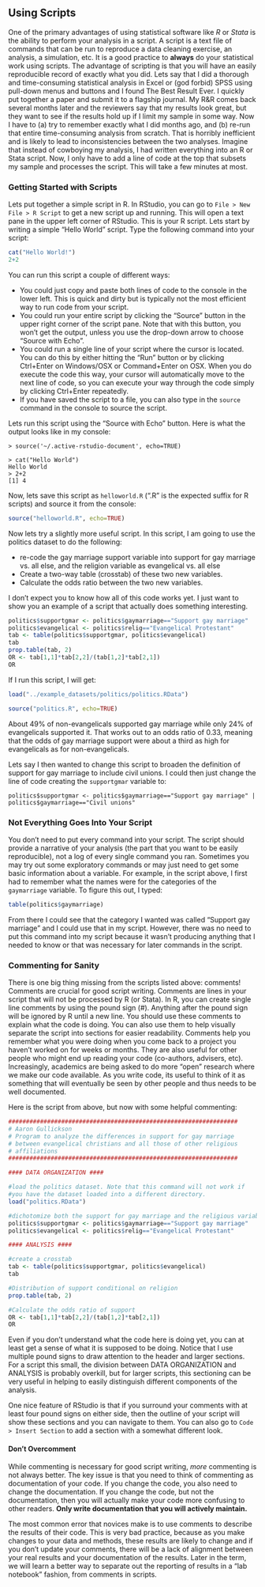  
## Using Scripts

One of the primary advantages of using statistical software like *R* or *Stata* is the ability to perform your analysis in a script. A script is a text file of commands that can be run to reproduce a data cleaning exercise, an analysis, a simulation, etc. It is a good practice to **always** do your statistical work using scripts. The advantage of scripting is that you will have an easily reproducible record of exactly what you did. Lets say that I did a thorough and time-consuming statistical analysis in Excel or (god forbid) SPSS using pull-down menus and buttons and I found The Best Result Ever. I quickly put together a paper and submit it to a flagship journal. My R&R comes back several months later and the reviewers say that my results look great, but they want to see if the results hold up if I limit my sample in some way. Now I have to (a) try to remember exactly what I did months ago, and (b) re-run that entire time-consuming analysis from scratch. That is horribly inefficient and is likely to lead to inconsistencies between the two analyses. Imagine that instead of cowboying my analysis, I had written everything into an R or Stata script. Now, I only have to add a line of code at the top that subsets my sample and processes the script. This will take a few minutes at most. 

### Getting Started with Scripts

Lets put together a simple script in R. In RStudio, you can go to `File > New File > R Script` to get a new script up and running. This will open a text pane in the upper left corner of RStudio. This is your R script. Lets start by writing a simple "Hello World" script. Type the following command into your script:

```r
cat("Hello World!")
2+2
```

You can run this script a couple of different ways:

- You could just copy and paste both lines of code to the console in the lower left. This is quick and dirty but is typically not the most efficient way to run code from your script.
- You could run your entire script by clicking the "Source" button in the upper right corner of the script pane. Note that with this button, you won't get the output, unless you use the drop-down arrow to choose "Source with Echo".
- You could run a single line of your script where the cursor is located. You can do this by either hitting the "Run" button or by clicking Ctrl+Enter on Windows/OSX or Command+Enter on OSX. When you do execute the code this way, your cursor will automatically move to the next line of code, so you can execute your way through the code simply by clicking Ctrl+Enter repeatedly.
- If you have saved the script to a file, you can also type in the `source` command in the console to source the script.

Lets run this script using the "Source with Echo" button. Here is what the output looks like in my console: 

```
> source('~/.active-rstudio-document', echo=TRUE)

> cat("Hello World")
Hello World
> 2+2
[1] 4
```

Now, lets save this script as `helloworld.R` (".R" is the expected suffix for R scripts) and source it from the console:

```r
source("helloworld.R", echo=TRUE)
```

Now lets try a slightly more useful script. In this script, I am going to use the politics dataset to do the following:

- re-code the gay marriage support variable into support for gay marriage vs. all else, and the religion variable as evangelical vs. all else
- Create a two-way table (crosstab) of these two new variables. 
- Calculate the odds ratio between the two new variables.

I don't expect you to know how all of this code works yet. I just want to show you an example of a script that actually does something interesting. 

```r
politics$supportgmar <- politics$gaymarriage=="Support gay marriage"
politics$evangelical <- politics$relig=="Evangelical Protestant"
tab <- table(politics$supportgmar, politics$evangelical)
tab
prop.table(tab, 2)
OR <- tab[1,1]*tab[2,2]/(tab[1,2]*tab[2,1])
OR
```

If I run this script, I will get:

```r
load("../example_datasets/politics/politics.RData")
```

```r
source("politics.R", echo=TRUE)
```

About 49% of non-evangelicals supported gay marriage while only 24% of evangelicals supported it. That works out to an odds ratio of 0.33, meaning that the odds of gay marriage support were about a third as high for evangelicals as for non-evangelicals. 

Lets say I then wanted to change this script to broaden the definition of support for gay marriage to include civil unions. I could then just change the line of code creating the `supportgmar` variable to:

```
politics$supportgmar <- politics$gaymarriage=="Support gay marriage" | politics$gaymarriage=="Civil unions"
```

### Not Everything Goes Into Your Script

You don't need to put every command into your script. The script should provide a narrative of your analysis (the part that you want to be easily reproducible), not a log of every single command you ran. Sometimes you may try out some exploratory commands or may just need to get some basic information about a variable. For example, in the script above, I first had to remember what the names were for the categories of the `gaymarriage` variable. To figure this out, I typed:

```r
table(politics$gaymarriage)
```

From there I could see that the category I wanted was called "Support gay marriage" and I could use that in my script. However, there was no need to put this command into my script because it wasn't producing anything that I needed to know or that was necessary for later commands in the script. 

### Commenting for Sanity

There is one big thing missing from the scripts listed above: comments! Comments are crucial for good script writing. Comments are lines in your script that will not be processed by R (or Stata). In R, you can create single line comments by using the pound sign (#). Anything after the pound sign will be ignored by R until a new line. You should use these comments to explain what the code is doing. You can also use them to help visually separate the script into sections for easier readability. Comments help you remember what you were doing when you come back to a project you haven't worked on for weeks or months. They are also useful for other people who might end up reading your code (co-authors, advisers, etc). Increasingly, academics are being asked to do more "open" research where we make our code available. As you write code, its useful to think of it as something that will eventually be seen by other people and thus needs to be well documented. 

Here is the script from above, but now with some helpful commenting:

```r
#################################################################
# Aaron Gullickson
# Program to analyze the differences in support for gay marriage
# between evangelical christians and all those of other religious
# affiliations
#################################################################

#### DATA ORGANIZATION ####

#load the politics dataset. Note that this command will not work if 
#you have the dataset loaded into a different directory. 
load("politics.RData")

#dichotomize both the support for gay marriage and the religious variable
politics$supportgmar <- politics$gaymarriage=="Support gay marriage"
politics$evangelical <- politics$relig=="Evangelical Protestant"

#### ANALYSIS ####

#create a crosstab
tab <- table(politics$supportgmar, politics$evangelical)
tab

#Distribution of support conditional on religion
prop.table(tab, 2)

#Calculate the odds ratio of support
OR <- tab[1,1]*tab[2,2]/(tab[1,2]*tab[2,1])
OR
```

Even if you don't understand what the code here is doing yet, you can at least get a sense of what it is supposed to be doing. Notice that I use multiple pound signs to draw attention to the header and larger sections. For a script this small, the division between DATA ORGANIZATION and ANALYSIS is probably overkill, but for larger scripts, this sectioning can be very useful in helping to easily distinguish different components of the analysis.

One nice feature of RStudio is that if you surround your comments with at least four pound signs on either side, then the outline of your script will show these sections and you can navigate to them. You can also go to `Code > Insert Section` to add a section with a somewhat different look. 

#### Don't Overcomment

While commenting is necessary for good script writing, *more* commenting is not always better. The key issue is that you need to think of commenting as documentation of your code. If you change the code, you also need to change the documentation. If you change the code, but not the documentation, then you will actually make your code more confusing to other readers. **Only write documentation that you will actively maintain.**

The most common error that novices make is to use comments to describe the results of their code. This is very bad practice, because as you make changes to your data and methods, these results are likely to change and if you don't update your comments, there will be a lack of alignment between your real results and your documentation of the results. Later in the term, we will learn a better way to separate out the reporting of results in a "lab notebook" fashion, from comments in scripts. 
